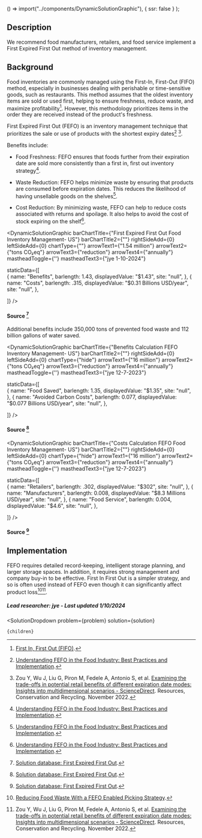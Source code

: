 



  () => import("../components/DynamicSolutionGraphic"),
  { ssr: false }
);




## Description


We recommend food manufacturers, retailers, and food service implement a First Expired First Out method of inventory management.


## Background


Food inventories are commonly managed using the First-In, First-Out (FIFO) method, especially in businesses dealing with perishable or time-sensitive goods, such as restaurants. This method assumes that the oldest inventory items are sold or used first, helping to ensure freshness, reduce waste, and maximize profitability[^"1"]. However, this methodology prioritizes items in the order they are received instead of the product's freshness.


First Expired First Out (FEFO) is an inventory management technique that prioritizes the sale or use of products with the shortest expiry dates[^"3"] [^"5"].


Benefits include:


- Food Freshness: FEFO ensures that foods further from their expiration date are sold more consistently than a first in, first out inventory strategy[^"3"].

- Waste Reduction: FEFO helps minimize waste by ensuring that products are consumed before expiration dates. This reduces the likelihood of having unsellable goods on the shelves[^"3"].

- Cost Reduction: By minimizing waste, FEFO can help to reduce costs associated with returns and spoilage. It also helps to avoid the cost of stock expiring on the shelf[^"3"].


<DynamicSolutionGraphic
  barChartTitle={"First Expired First Out Food Inventory Management- US"}
  barChartTitle2={""}
  rightSideAdd={0}
  leftSideAdd={0}
  chartType={""}
  arrowText1={"1.54 million"}
  arrowText2={"tons CO₂eq"}
  arrowText3={"reduction"}
  arrowText4={"annually"}
  mastheadToggle={''}
  mastheadText3={"jye 1-10-2024"}
 
 
  staticData={[  
     {
      name: "Benefits",
      barlength: 1.43,
      displayedValue: "$1.43",
      site: "null",
    },
    {
      name: "Costs",
      barlength: .315,
      displayedValue: "$0.31 Billions USD/year",
      site: "null",
    },
       
  ]}
/>
#### Source [^"2"]


Additional benefits include 350,000 tons of prevented food waste and 112 billion gallons of water saved.




<DynamicSolutionGraphic
  barChartTitle={"Benefits Calculation FEFO Inventory Management- US"}
  barChartTitle2={""}
  rightSideAdd={0}
  leftSideAdd={0}
  chartType={"hide"}
  arrowText1={"16 million"}
  arrowText2={"tons CO₂eq"}
  arrowText3={"reduction"}
  arrowText4={"annually"}
  mastheadToggle={''}
  mastheadText3={"jye 12-7-2023"}
 
 
  staticData={[  
     {
      name: "Food Saved",
      barlength: 1.35,
      displayedValue: "$1.35",
      site: "null",
    },
    {
      name: "Avoided Carbon Costs",
      barlength: 0.077,
      displayedValue: "$0.077 Billions USD/year",
      site: "null",
    },
       
  ]}
/>
#### Source [^"2"]


<DynamicSolutionGraphic
  barChartTitle={"Costs Calculation FEFO Food Inventory Management- US"}
  barChartTitle2={""}
  rightSideAdd={0}
  leftSideAdd={0}
  chartType={"hide"}
  arrowText1={"16 million"}
  arrowText2={"tons CO₂eq"}
  arrowText3={"reduction"}
  arrowText4={"annually"}
  mastheadToggle={''}
  mastheadText3={"jye 12-7-2023"}
 
 
  staticData={[  
     {
      name: "Retailers",
      barlength: .302,
      displayedValue: "$302",
      site: "null",
    },
    {
      name: "Manufacturers",
      barlength: 0.008,
      displayedValue: "$8.3 Millions USD/year",
      site: "null",
    },
        {
      name: "Food Service",
      barlength: 0.004,
      displayedValue: "$4.6",
      site: "null",
    },
       
  ]}
/>
#### Source [^"2"]

## Implementation

FEFO requires detailed record-keeping, intelligent storage planning, and larger storage spaces. In addition, it requires strong management and company buy-in to be effective. First In First Out is a simpler strategy, and so is often used instead of FEFO even though it can significantly affect product loss[^"4"][^"5"].





##### Lead researcher: jye - Last updated 1/10/2024


[^"1"]:  [First In, First Out (FIFO)](https://www.statefoodsafety.com/Resources/Resources/april-cartoon-first-in-first-out-fifo).
[^"2"]:  [Solution database: First Expired First Out](https://insights-engine.refed.org/solution-database/first-expired-first-out).
[^"3"]:  [Understanding FEFO in the Food Industry: Best Practices and Implementation](https://www.inecta.com/blog/understanding-fefo-method-in-the-food-industry-importance-best-practices-and-implementation).
[^"4"]:  [Reducing Food Waste With a FEFO Enabled Picking Strategy](https://blog.vision33.com/reducing-food-waste-with-a-fefo-enabled-picking-strategy).
[^"5"]: Zou Y, Wu J, Liu G, Piron M, Fedele A, Antonio S, et al.  [Examining the trade-offs in potential retail benefits of different expiration date modes: Insights into multidimensional scenarios - ScienceDirect](https://www.sciencedirect.com/science/article/abs/pii/S0921344922003548). Resources, Conservation and Recycling. November 2022.




  <SolutionDropdown
    problem={problem}
    solution={solution}
  >
    {children}
  </SolutionDropdown>



